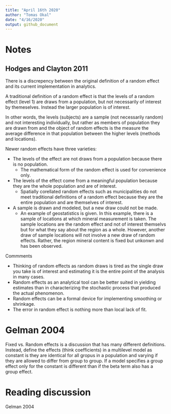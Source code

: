 ```yaml
---
title: "April 16th 2020"
author: "Tomas Okal"
date: "4/16/2020"
output: github_document
---
```


# Notes

## Hodges and Clayton 2011

There is a discrepency between the original definition of a random effect and its current implementation in analytics. 

A traditional definition of a random effect is that the levels of a random effect (level 1) are draws from a population, but not necessarily of interest by themeselves. Instead the larger population is of interest. 

In other words, the levels (subjects) are a sample (not necessarily random) and not interesting individually, but rather as members of population they are drawn from and the object of random effects is the measure the average difference in that population between the higher levels (methods and locations). 

Newer random effects have three varieties:

* The levels of the effect are not draws from a population because there is no population.
  - The mathematical form of the random effect is used for convenience only.
* The levels of the effect come from a meaningful population because they are the whole population and are of interest.
  - Spatially corellated random effects such as municipalities do not meet traditional definitions of a random effect because they are the entire population and are themselves of interest. 
* A sample is drawn and modeled, but a new draw could not be made.
  - An example of geostatistics is given. In this example, there is a sample of locations at which mineral measurement is taken. The sample locations are the random effect and not of interest themselvs but for what they say about the region as a whole. However, another draw of sample locations will not involve a new draw of random effects. Rather, the region mineral content is fixed but unkonwn and has been observed. 
  
Commments

* Thinking of random effects as random draws is tired as the single draw you take is of interest and estimating it is the entire point of the analysis in many cases.
* Random effects as an analytical tool can be better suited in yielding estimates than in characterizing the stochastic process that produced the actual phenomenon.
* Random effects can be a formal device for implementing smoothing or shrinkage.
* The error in random effect is nothing more than local lack of fit. 

# Gelman 2004

Fixed vs. Random effects is a discussion that has many different definitions. Instead, define the effects (think coefficients) in a multilevel model as constant is they are identical for all gropus in a population and varying if they are allowed to differ from group to group. If a model specifies a group effect only for the constant is different than if the beta term also has a group effect. 

# Reading discussion

Gelman 2004


